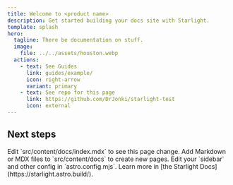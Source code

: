 ```yaml
---
title: Welcome to <product name>
description: Get started building your docs site with Starlight.
template: splash
hero:
  tagline: There be documentation on stuff.
  image:
    file: ../../assets/houston.webp
  actions:
    - text: See Guides
      link: guides/example/
      icon: right-arrow
      variant: primary
    - text: See repo for this page
      link: https://github.com/DrJonki/starlight-test
      icon: external
---
```



## Next steps

<CardGrid stagger>
  <Card title="Update content" icon="pencil">
    Edit `src/content/docs/index.mdx` to see this page change.
  </Card>
  <Card title="Add new content" icon="add-document">
    Add Markdown or MDX files to `src/content/docs` to create new pages.
  </Card>
  <Card title="Configure your site" icon="setting">
    Edit your `sidebar` and other config in `astro.config.mjs`.
  </Card>
  <Card title="Read the docs" icon="open-book">
    Learn more in [the Starlight Docs](https://starlight.astro.build/).
  </Card>
</CardGrid>
